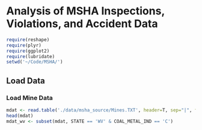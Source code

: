 Analysis of MSHA Inspections, Violations, and Accident Data
========================================================

```r
require(reshape)
require(plyr)
require(ggplot2)
require(lubridate)
setwd('~/Code/MSHA/')
```
## Load Data

### Load Mine Data
```r
mdat <- read.table('./data/msha_source/Mines.TXT', header=T, sep="|", fill=T, as.is=c(1:59),quote="\"")
head(mdat)
mdat_wv <- subset(mdat, STATE == 'WV' & COAL_METAL_IND == 'C')
```
